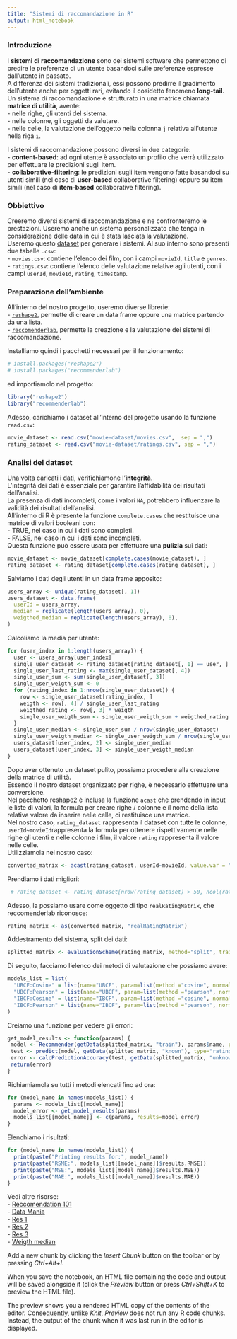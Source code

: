 ```yaml
---
title: "Sistemi di raccomandazione in R"
output: html_notebook
---
```


### Introduzione
I **sistemi di raccomandazione** sono dei sistemi software che permettono di predire le preferenze di un utente basandoci sulle preferenze espresse dall'utente in passato.  
A differenza dei sistemi tradizionali, essi possono predirre il gradimento dell'utente anche per oggetti rari, evitando il cosidetto fenomeno **long-tail**.  
Un sistema di raccomandazione è strutturato in una matrice chiamata **matrice di utilità**, avente:  
- nelle righe, gli utenti del sistema.  
- nelle colonne, gli oggetti da valutare.  
- nelle celle, la valutazione dell'oggetto nella colonna `j` relativa all'utente nella riga `i`.  

I sistemi di raccomandazione possono diversi in due categorie:  
-  **content-based**: ad ogni utente è associato un profilo che verrà utilizzato per effettuare le predizioni sugli item.  
- **collaborative-filtering**: le predizioni sugli item vengono fatte basandoci su utenti simili (nel caso di **user-based** collaborative filtering) oppure su item simili (nel caso di **item-based** collaborative filtering).  

### Obbiettivo
Creeremo diversi sistemi di raccomandazione e ne confronteremo le prestazioni. Useremo anche un sistema personalizzato che tenga in considerazione delle data in cui è stata lasciata la valutazione.  
Useremo questo [dataset](https://grouplens.org/datasets/movielens/latest/) per generare i sistemi. Al suo interno sono presenti due tabelle `.csv`:  
- `movies.csv`: contiene l'elenco dei film, con i campi `movieId`, `title` e `genres`.  
- `ratings.csv`: contiene l'elenco delle valutazione relative agli utenti, con i campi `userId`, `movieId`, `rating`, `timestamp`.  

### Preparazione dell'ambiente
All'interno del nostro progetto, useremo diverse librerie:  
- [`reshape2`](https://cran.r-project.org/web/packages/reshape2/index.html), permette di creare un data frame oppure una matrice partendo da una lista.  
- [`reccomenderlab`](https://cran.r-project.org/web/packages/recommenderlab/index.html), permette la creazione e la valutazione dei sistemi di raccomandazione.  

Installiamo quindi i pacchetti necessari per il funzionamento:
```r
# install.packages("reshape2")
# install.packages("recommenderlab")
```
ed importiamolo nel progetto:
```r
library("reshape2")
library("recommenderlab")
```
Adesso, carichiamo i dataset all'interno del progetto usando la funzione `read.csv`:
```r
movie_dataset <- read.csv("movie-dataset/movies.csv",  sep = ",")
rating_dataset <- read.csv("movie-dataset/ratings.csv", sep = ",")
```

### Analisi del dataset

Una volta caricati i dati, verifichiamone l'**integrità**.  
L'integrità dei dati è essenziale per garantire l'affidabilità dei risultati dell'analisi.  
La presenza di dati incompleti, come i valori `NA`, potrebbero influenzare la validità dei risultati dell'analisi.  
All'interno di R è presente la funzione `complete.cases` che restituisce una matrice di valori booleani con:  
- TRUE, nel caso in cui i dati sono completi.  
- FALSE, nel caso in cui i dati sono incompleti.  
Questa funzione può essere usata per effettuare una **pulizia** sui dati:  
```r
movie_dataset <- movie_dataset[complete.cases(movie_dataset), ]
rating_dataset <- rating_dataset[complete.cases(rating_dataset), ]
```

Salviamo i dati degli utenti in un data frame apposito:
```r
users_array <- unique(rating_dataset[, 1])
users_dataset <- data.frame(
  userId = users_array, 
  median = replicate(length(users_array), 0), 
  weigthed_median = replicate(length(users_array), 0),
)
```

Calcoliamo la media per utente:
```r
for (user_index in 1:length(users_array)) {
  user <- users_array[user_index]
  single_user_dataset <- rating_dataset[rating_dataset[, 1] == user, ]
  single_user_last_rating <- max(single_user_dataset[, 4])
  single_user_sum <- sum(single_user_dataset[, 3])
  single_user_weigth_sum <- 0
  for (rating_index in 1:nrow(single_user_dataset)) {
    row <- single_user_dataset[rating_index, ]
    weigth <- row[, 4] / single_user_last_rating
    weigthed_rating <- row[, 3] * weigth
    single_user_weigth_sum <- single_user_weigth_sum + weigthed_rating
  }
  single_user_median <- single_user_sum / nrow(single_user_dataset)
  single_user_weigth_median <- single_user_weigth_sum / nrow(single_user_dataset)
  users_dataset[user_index, 2] <- single_user_median
  users_dataset[user_index, 3] <- single_user_weigth_median
}
```


Dopo aver ottenuto un dataset pulito, possiamo procedere alla creazione della matrice di utilità.  
Essendo il nostro dataset organizzato per righe, è necessario effettuare una conversione.  
Nel pacchetto reshape2 è inclusa la funzione `acast` che prendendo in input le liste di valori, la formula per creare righe / colonne e il nome della lista relativa valore da inserire nelle celle, ci restituisce una matrice.  
Nel nostro caso, `rating_dataset` rappresenta il dataset con tutte le colonne, `userId~movieId`rappresenta la formula per ottenere rispettivamente nelle righe gli utenti e nelle colonne i film, il valore `rating` rappresenta il valore nelle celle.   
Utilizziamola nel nostro caso:
```r
converted_matrix <- acast(rating_dataset, userId~movieId, value.var = "rating")
```
Prendiamo i dati migliori:
```r
 # rating_dataset <- rating_dataset[nrow(rating_dataset) > 50, ncol(rating_dataset) > 100]
```

Adesso, la possiamo usare come oggetto di tipo `realRatingMatrix`, che reccomenderlab riconosce:
```r
rating_matrix <- as(converted_matrix, "realRatingMatrix")
```

Addestramento del sistema, split dei dati:
```r
splitted_matrix <- evaluationScheme(rating_matrix, method="split", train=0.8, given=17, goodRating=3, k=3)
```

Di seguito, facciamo l'elenco dei metodi di valutazione che possiamo avere:
```r
models_list = list(
  "UBCF:Cosine" = list(name="UBCF", param=list(method ="cosine", normalize="center")),
  "UBCF:Pearson" = list(name="UBCF", param=list(method ="pearson", normalize="center")),
  "IBCF:Cosine" = list(name="IBCF", param=list(method ="cosine", normalize="center")),
  "IBCF:Pearson" = list(name="IBCF", param=list(method ="pearson", normalize="center"))
)
```

Creiamo una funzione per vedere gli errori:
```r
get_model_results <- function(params) {
 model <- Recommender(getData(splitted_matrix, "train"), params$name, parameter = params$param)
 test <- predict(model, getData(splitted_matrix, "known"), type="ratings")
 error <- calcPredictionAccuracy(test, getData(splitted_matrix, "unknown"))
 return(error)
}
```

Richiamiamola su tutti i metodi elencati fino ad ora:
```r
for (model_name in names(models_list)) {
  params <- models_list[[model_name]]
  model_error <- get_model_results(params)
  models_list[[model_name]] <- c(params, results=model_error)
}
```

Elenchiamo i risultati:
```r
for (model_name in names(models_list)) {
  print(paste("Printing results for:", model_name))
  print(paste("RSME:", models_list[[model_name]]$results.RMSE))
  print(paste("MSE:", models_list[[model_name]]$results.MSE))
  print(paste("MAE:", models_list[[model_name]]$results.MAE))
}
```

Vedi altre risorse:  
- [Reccomendation 101](https://www.r-bloggers.com/2014/12/recommender-systems-101-a-step-by-step-practical-example-in-r/)  
- [Data Mania](https://www.data-mania.com/blog/how-to-build-a-recommendation-engine-in-r/)  
- [Res 1](https://rpubs.com/robertwsellers/IS643_Project_2)   
- [Res 2](https://rpubs.com/dhairavc/628480)  
- [Res 3](https://www.linkedin.com/pulse/create-recommendation-engine-using-r-simple-steps-minta-thomas/)  
- [Weigth median](https://stats.stackexchange.com/questions/196653/assigning-more-weight-to-more-recent-observations-in-regression)

Add a new chunk by clicking the *Insert Chunk* button on the toolbar or by pressing *Ctrl+Alt+I*.

When you save the notebook, an HTML file containing the code and output will be saved alongside it (click the *Preview* button or press *Ctrl+Shift+K* to preview the HTML file).

The preview shows you a rendered HTML copy of the contents of the editor. Consequently, unlike *Knit*, *Preview* does not run any R code chunks. Instead, the output of the chunk when it was last run in the editor is displayed.
